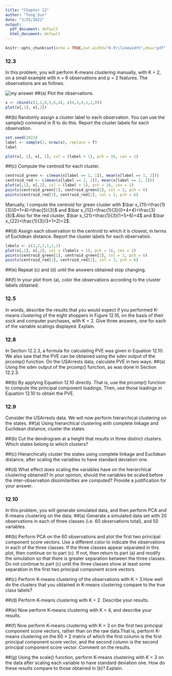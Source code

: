 ```yaml
---
title: "Chapter 12"
author: "Tong Sun"
date: "3/25/2022"
output:
  pdf_document: default
  html_document: default
---
```


```r
knitr::opts_chunk$set(echo = TRUE,out.width="0.9\\linewidth",dev="pdf",fig.align  = 'center')
```

### 12.3
In this problem, you will perform K-means clustering manually, with K = 2, on a small example with n = 6 observations and p = 2 features. The observations are as follows.

![my answer](/Users/christinasun/Desktop/MA679/Assignment/12.3.png)
##(a)
Plot the observations.
```r
x <- cbind(c(1,1,0,5,6,4), c(4,3,4,1,2,0))
plot(x[,1], x[,2])
```

##(b)
Randomly assign a cluster label to each observation. You can use the sample() command in R to do this. Report the cluster labels for each observation.
```r
set.seed(2022)
label <- sample(2, nrow(x), replace = T)
label
```
```r
plot(x[, 1], x[, 2], col = (label + 1), pch = 16, cex = 2)
```

##(c)
Compute the centroid for each cluster.
```r
centroid_green <- c(mean(x[label == 1, 1]), mean(x[label == 1, 2]))
centroid_red <- c(mean(x[label == 2, 1]), mean(x[label == 2, 2]))
plot(x[,1], x[,2], col = (label + 1), pch = 16, cex = 2)
points(centroid_green[1], centroid_green[2], col = 2, pch = 6)
points(centroid_red[1], centroid_red[2], col = 3, pch = 6)
```
Manually, I compute the centroid for green cluster with $\bar x_{11}=\frac{1}{3}(0+1+4)=\frac{5}{3}$ and $\bar x_{12}=\frac{1}{3}(0+4+4)=\frac{3}{8}$.Also for the red cluster, $\bar x_{21}=\frac{1}{3}(1+5+6)=4$ and $\bar x_{22}=\frac{1}{3}(3+1+2)=2$.

##(d)
Assign each observation to the centroid to which it is closest, in terms of Euclidean distance. Report the cluster labels for each observation.
```r
labels <- c(2,2,2,1,1,1)
plot(x[,1], x[,2], col = (labels + 1), pch = 16, cex = 2)
points(centroid_green[1], centroid_green[2], col = 2, pch = 6)
points(centroid_red[1], centroid_red[2], col = 3, pch = 6)
```


##(e)
Repeat (c) and (d) until the answers obtained stop changing.

##(f)
In your plot from (a), color the observations according to the cluster labels obtained.

### 12.5
In words, describe the results that you would expect if you performed K-means clustering of the eight shoppers in Figure 12.16, on the basis of their sock and computer purchases, with K = 2. Give three answers, one for each of the variable scalings displayed. Explain.

### 12.8
In Section 12.2.3, a formula for calculating PVE was given in Equation 12.10. We also saw that the PVE can be obtained using the sdev output of the prcomp() function.
On the USArrests data, calculate PVE in two ways:
##(a)
Using the sdev output of the prcomp() function, as was done in Section 12.2.3.

##(b)
By applying Equation 12.10 directly. That is, use the prcomp() function to compute the principal component loadings. Then, use those loadings in Equation 12.10 to obtain the PVE.

### 12.9
Consider the USArrests data. We will now perform hierarchical clustering on the states.
##(a)
Using hierarchical clustering with complete linkage and Euclidean distance, cluster the states.

##(b)
Cut the dendrogram at a height that results in three distinct clusters. Which states belong to which clusters?

##(c)
Hierarchically cluster the states using complete linkage and Euclidean distance, after scaling the variables to have standard deviation one.

##(d)
What effect does scaling the variables have on the hierarchical clustering obtained? In your opinion, should the variables be scaled before the inter-observation dissimilarities are computed?
Provide a justification for your answer.

### 12.10
In this problem, you will generate simulated data, and then perform PCA and K-means clustering on the data.
##(a)
Generate a simulated data set with 20 observations in each of three classes (i.e. 60 observations total), and 50 variables.

##(b)
Perform PCA on the 60 observations and plot the first two principal component score vectors. Use a different color to indicate the observations in each of the three classes. If the three classes appear separated in this plot, then continue on to part (c). If not, then return to part (a) and modify the simulation so that there is greater separation between the three classes. Do not continue to part (c) until the three classes show at least some separation in the first two principal component score vectors.

##(c)
Perform K-means clustering of the observations with K = 3.How well do the clusters that you obtained in K-means clustering compare to the true class labels?

##(d)
Perform K-means clustering with K = 2. Describe your results.

##(e)
Now perform K-means clustering with K = 4, and describe your results.

##(f)
Now perform K-means clustering with K = 3 on the first two principal component score vectors, rather than on the raw data.That is, perform K-means clustering on the 60 × 2 matrix of which the first column is the first principal component score vector, and the second column is the second principal component score vector. Comment on the results.

##(g)
Using the scale() function, perform K-means clustering with K = 3 on the data after scaling each variable to have standard deviation one. How do these results compare to those obtained in (b)? Explain.
